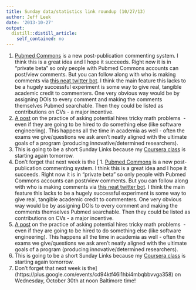 ```yaml
---
title: Sunday data/statistics link roundup (10/27/13)
author: Jeff Leek
date: '2013-10-27'
output:
  distill::distill_article:
    self_contained: no
---
```


  1. [Pubmed Commons](http://www.ncbi.nlm.nih.gov/pubmedcommons/) is a new post-publication commenting system. I think this is a great idea and I hope it succeeds. Right now it is in "private beta" so only people with Pubmed Commons accounts can post/view comments. But you can follow along with who is making comments via [this neat twitter bot](https://twitter.com/pmctrawler). I think the main feature this lacks to be a hugely successful experiment is some way to give real, tangible academic credit to commenters. One very obvious way would be by assigning DOIs to every comment and making the comments themselves Pubmed searchable. Then they could be listed as contributions on CVs - a major incentive.
  2. [A post](http://countaleph.wordpress.com/2013/10/20/dear-startups-stop-asking-me-math-puzzles-to-figure-out-if-i-can-code/) on the practice of asking potential hires tricky math problems  - even if they are going to be hired to do something else (like software engineering). This happens all the time in academia as well - often the exams we give/questions we ask aren't neatly aligned with the ultimate goals of a program (producing innovative/determined researchers).
  3. This is going to be a short Sunday Links because my [Coursera class](https://www.coursera.org/course/dataanalysis) is starting again tomorrow.
  4. Don't forget that next week is the [  1. [Pubmed Commons](http://www.ncbi.nlm.nih.gov/pubmedcommons/) is a new post-publication commenting system. I think this is a great idea and I hope it succeeds. Right now it is in "private beta" so only people with Pubmed Commons accounts can post/view comments. But you can follow along with who is making comments via [this neat twitter bot](https://twitter.com/pmctrawler). I think the main feature this lacks to be a hugely successful experiment is some way to give real, tangible academic credit to commenters. One very obvious way would be by assigning DOIs to every comment and making the comments themselves Pubmed searchable. Then they could be listed as contributions on CVs - a major incentive.
  2. [A post](http://countaleph.wordpress.com/2013/10/20/dear-startups-stop-asking-me-math-puzzles-to-figure-out-if-i-can-code/) on the practice of asking potential hires tricky math problems  - even if they are going to be hired to do something else (like software engineering). This happens all the time in academia as well - often the exams we give/questions we ask aren't neatly aligned with the ultimate goals of a program (producing innovative/determined researchers).
  3. This is going to be a short Sunday Links because my [Coursera class](https://www.coursera.org/course/dataanalysis) is starting again tomorrow.
  4. Don't forget that next week is the](https://plus.google.com/events/cd94ktf46i1hbi4mbqbbvvga358) on Wednesday, October 30th at noon Baltimore time!
